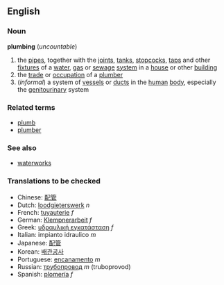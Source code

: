 ==English==
===Noun===
'''plumbing''' (''uncountable'')
# the [[pipe]]s, together with the [[joint]]s, [[tank]]s, [[stopcock]]s, [[tap]]s and other [[fixture]]s of a [[water]], [[gas]] or [[sewage]] [[system]] in a [[house]] or other [[building]]
# the [[trade]] or [[occupation]] of a [[plumber]]
#(''informal'') a system of [[vessel]]s or [[duct]]s in the [[human]] [[body]], especially the [[genitourinary]] system

===Related terms===
*[[plumb]]
*[[plumber]]
===See also===
*[[waterworks]]

{{checktrans}}
===Translations to be checked===
*Chinese: [[配管]]
*Dutch: [[loodgieterswerk]] ''n''
*French: [[tuyauterie]] ''f''
*German: [[Klempnerarbeit]] ''f''
*Greek: [[υδραυλική εγκατάσταση]] ''f''
*Italian: impianto idraulico ''m''
*Japanese: [[配管]]
*Korean: [[배관공사]]
*Portuguese: [[encanamento]] ''m''
*Russian: [[трубопровод]] ''m'' (truboprovod)
*Spanish: [[plomería]] ''f''